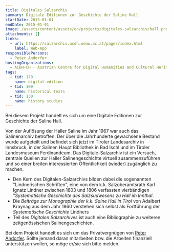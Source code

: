 ```yaml
---
title: Digitales Salzarchiv
summary: Digitale Editionen zur Geschichte der Saline Hall
startDate: 2015-01-01
endDate: 2015-01-01
image: /assets/content/assets/en/projects/digitales-salzarchiv/hall.png
attachments: []
links:
  - url: https://salzarchiv.acdh.oeaw.ac.at/pages/index.html
    label: Web-App
responsiblePersons:
  - Peter Andorfer
hostingOrganizations:
  - ACDH-CH - Austrian Centre for Digital Humanities and Cultural Heritage
tags:
  - tid: 178
    name: digital edition
  - tid: 109
    name: historical texts
  - tid: 130
    name: history studies
---
```

Bei diesem Projekt handelt es sich um eine Digitale Editionen zur Geschichte der Saline Hall.

Von der Auflösung der Haller Saline im Jahr 1967 war auch das Salinenarchiv betroffen. Der über die Jahrhunderte gewachsene Bestand wurde aufgeteilt und befindet sich jetzt im Tiroler Landesarchiv in Innsbruck, in der Salinen Haupt Bibliothek in Bad Ischl und im Tiroler Landesmuseum Ferdinandeum. Das Digitale-Salzarchiv ist ein Versuch, zentrale Quellen zur Haller Salinengeschichte virtuell zusammenzuführen und so einer breiten interessierten Öffentlichkeit (wieder) zugänglich zu machen.

*   Den Kern des Digitalen-Salzarchivs bilden dabei die sogenannten "Lindnerischen Schriften", eine von dem k.k. Salzoberamtsrath Karl Ignatz Lindner zwischen 1803 und 1806 verfassten vierbändigen "_Systematische Geschichte des Salzsudwesens zu Hall im Innthal_.
*   Die _Beiträge zur Monographie der k.k. Saine Hall in Tirol_ von Adalbert Kraynag aus dem Jahr 1860 verstehen sich selbst als Fortführung der _Systematische Geschichte_ Lindners
*   Teil des _Digitalen Salzarchives_ ist auch eine Bibliographie zu weiteren zeitgenössischen Salinengeschichten.

Bei dem Projekt handelt es sich um das Privatvergnügen von [Peter Andorfer](http://www.oeaw.ac.at/acdh/en/andorfer). Sollte jemand daran mitarbeiten bzw. die Arbeiten finanziell unterstützen wollen, so möge er/sie sich bitte melden.
